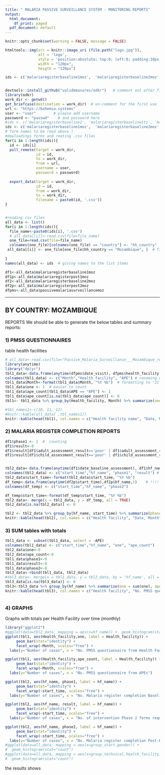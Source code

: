 ```yaml
---
title: " MALARIA PASSIVE SURVEILLANCE SYSTEM - MONITORING REPORTS"
output:
  html_document:
    df_print: paged
  pdf_document: default
---
```

```r
knitr::opts_chunk$set(warning = FALSE, message = FALSE) 

```

```r
htmltools::img(src = knitr::image_uri (file.path("logo.jpg")), 
               alt = 'logo', 
               style = 'position:absolute; top:0; left:0; padding:10px;',
               width = "120px",
               heigth = "120px")

ids <- c('malariaregisterbaseline1moz',  'malariaregisterbaseline2moz', 'malariaregisterpost1moz', 'malariaregisterpost2moz', 'passivemalariasurveillancemoz' ) 


devtools::install_github("validmeasures/odkr")   # comment out after first use  
library(odkr)
work_dir <- getwd()
get_briefcase(destination = work_dir)  # un-comment for the first use 
url <- "https://bohemia.systems"
user <- "user"        # please add username 
password <- "passwd"    # and password here 
#ids <- c('malariaregisterbaseline1', 'malariaregisterbaseline1tz', 'malariaregisterbaseline2', 'malariaregisterbaseline2tz', 'malariaregisterpost1', 'malariaregisterpost1tz', 'malariaregisterpost2', 'malariaregisterpost2tz' ) 
ids <- c('malariaregisterbaseline1moz',  'malariaregisterbaseline2moz', 'malariaregisterpost1moz', 'malariaregisterpost2moz', 'passivemalariasurveillancemoz' ) 
# form names to be read above ) 
#dowloadings forms and reating .csv files
for(i in 1:length(ids)){
  id <- ids[i]
  pull_remote(target = work_dir,
              id = id,
              to = work_dir,
              from = url,
              username = user,
              password = password)
  
  export_data(target = work_dir,
              id = id,
              from = work_dir,
              to = work_dir,
              filename = paste0(id, '.csv'))
}  


#reading csv files
all_data <- list()
for(i in 1:length(ids)){
  file_name<-paste0(ids[i], '.csv')
  # all_data[[i]]<-read.csv(file=file_name)
  one_file=read.csv(file=file_name)
  colnames(one_file)[colnames(one_file) == "country"] <- "hh_country"   # "passivemalariasurveillancemoz" does not have 'hh_country' column 
 all_data[[i]] <- one_file[one_file$hh_country == "Mozambique", ]  # filtering only Mozambique 
 
}
names(all_data) <- ids  # giving names to the list items

df1<-all_data$malariaregisterbaseline1moz
df1p<-all_data$malariaregisterpost1moz
df2<-all_data$malariaregisterbaseline2moz
df2p<-all_data$malariaregisterpost2moz
dfpms<-all_data$passivemalariasurveillancemoz

```
---
## BY COUNTRY: MOZAMBIQUE
REPORTS
We should be able to generate the below tables and summary reports:


### 1)	PMSS QUESTIONNAIRES 

table health facilities


```r
# all_data<-read.csv(file="Passive_Malaria_Surveillance___Mozambique_results.csv")
library(anytime)
library("dplyr")   
tbl1_data<-data.frame(anytime(dfpms$date_visit), dfpms$health_facility, dfpms$data_source)  # !!! HERE WE READ "DATE_VISIT" !!!! Reading necessary columns
colnames(tbl1_data) <- c("Month","Health_facility", "APE") # renaming columns
tbl1_data$Month<-format(tbl1_data$Month, "%Y %b")  # formatting to "21 Aug" https://www.r-bloggers.com/2013/08/date-formats-in-r/
tbl1_data$one <- 1  # easier to count
tbl1_data$ape_count[tbl1_data$APE == "APE"] <- 1
tbl1_data$ape_count[is.na(tbl1_data$ape_count)] <- 0
tbl1<- tbl1_data %>% group_by(Health_facility, Month) %>% summarize(one = sum(one), ape_count=sum(ape_count), .groups = 'drop') %>% as.data.frame() #  "drop", "keep", "rowwise"

#tbl_names1<-c(10, 11, 12)
#knitr::kable(all_data[ ,tbl_names1])
knitr::kable(head(tbl1), col.names = c("Health facility name", "Date, Month", "No. PMSS questionnaire from Health Facility ", "No. PMSS questionnaire from APEs"  ),  "pipe")
```
### 2)	MALARIA REGISTER COMPLETION REPORTS

```r
df1$phase1 <- 1  #  counting
df1$result<-0   
df1$result[df1$adult_assessment_result=='poor' | df1$adult_assessment_result=='very poor' ] <- 1
df1$result[df1$child_assessment_result=='poor' | df1$child_assessment_result=='very poor' ] <- 1


tbl2_data<-data.frame(anytime(df1$date_baseline_assessment), df1$hf_name, df1$phase1, df1$result)  # !!!HERE WE READ other TIME !!!! Reading necessary columns
colnames(tbl2_data) <- c("start_time","hf_name", "phase1", "result") # renaming columns
tbl2_data$start_time<-format(tbl2_data$start_time, "%Y %b")  
df_temp<-data.frame(anytime(df2p$start_time),df2p$hf_name,1)    # !!!! HERE WE READ "start_time"!!!! 
colnames(df_temp) <- c("start_time","hf_name", "phase2")

df_temp$start_time<-format(df_temp$start_time, "%Y %b")  
tbl2_data<- merge(x = tbl2_data, y = df_temp, all = TRUE)
tbl2_data[is.na(tbl2_data)] <- 0

tbl2 <- tbl2_data %>% group_by(hf_name, start_time) %>% summarize(phase1 = sum(phase1), result=sum(result), phase2=sum(phase2), .groups = 'drop') %>% as.data.frame() #  "drop", "keep", "rowwise"
knitr::kable(head(tbl2), col.names = c("Health facility", "Date, Month", "No. Malaria register completion Baseline Reports (Phase 1)", "No. of intervention Phase 2 forms required", "No. Malaria register completion Post-Baseline Reports (Phase 2)"),  "pipe")
```
### 3)	SUM tables with totals 

```r
tbl1_data <- subset(tbl1_data, select = -APE)
colnames(tbl1_data) <- c("start_time","hf_name", "one", "ape_count")
tbl2_data$one<-0
tbl2_data$ape_count<-0
tbl1_data$phase1<-0
tbl1_data$result<-0
tbl1_data$phase2<-0
tbl3_data<-rbind(tbl1_data, tbl2_data)
#tbl3_data<- merge(x = tbl1_data, y = tbl2_data, by = 'hf_name', all = TRUE)
tbl3_data[is.na(tbl3_data)] <- 0
tbl3<-tbl3_data %>% group_by(hf_name) %>% summarize(one = sum(one), ape_count=sum(ape_count), phase1=sum(phase1), result=sum(result), phase2=sum(phase2), .groups = 'drop') %>% as.data.frame() #  "drop", "keep", "rowwise"
knitr::kable(head(tbl3), col.names = c("Health facility", "No. PMSS questionnaire from Health Facility", "No. PMSS questionnaire from APEs", "No. Malaria register completion Baseline Reports (Phase 1)", "No. of intervention Phase 2 forms required", "No. Malaria register completion Post-Baseline Reports (Phase 2)"),  "pipe")



```



### 4)	GRAPHS     
Graphs with totals per Health Facility over time (monthly)     


```r
library("ggplot2")
#ggplot(data=tbl2_data, mapping = aes(x=hf_name)) +  geom_histogram(stat="count")
ggplot(tbl1, aes(Health_facility,one, label = Health_facility)) + 
     geom_bar(stat="identity") + 
     facet_wrap(~Month, scales="free") +
  labs(y="Number of cases", x = "No. PMSS questionnaire from Health Facility")

ggplot(tbl1, aes(Health_facility,ape_count, label = Health_facility)) + 
     geom_bar(stat="identity") + 
     facet_wrap(~Month, scales="free") +
  labs(y="Number of cases", x = "No. PMSS questionnaire from APEs")

ggplot(tbl2, aes(hf_name, phase1, label = hf_name)) + 
     geom_bar(stat="identity") + 
     facet_wrap(~start_time, scales="free") +
  labs(y="Number of cases", x = "No. Malaria register completion Baseline Reports (Phase 1)")

ggplot(tbl2, aes(hf_name, result, label = hf_name)) + 
     geom_bar(stat="identity") + 
     facet_wrap(~start_time, scales="free") +
  labs(y="Number of cases", x = "No. of intervention Phase 2 forms required")

ggplot(tbl2, aes(hf_name, phase2, label = hf_name)) + 
     geom_bar(stat="identity") + 
     facet_wrap(~start_time, scales="free") +
  labs(y="Number of cases", x = "No. Malaria register completion Post-Baseline Reports (Phase 2)")
#ggplot(data=all_data, mapping = aes(x=group_start.gender)) +
#  geom_histogram(stat="count")
#ggplot(data=all_data, mapping = aes(x=group_technical.health_facility)) +
#  geom_histogram(stat="count")
```

the results shows 
